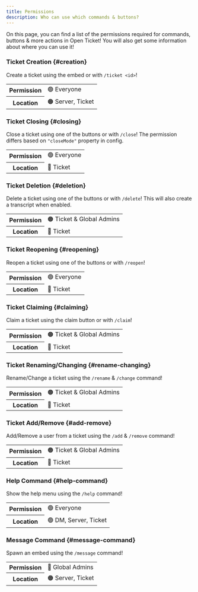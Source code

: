 ```yaml
---
title: Permissions
description: Who can use which commands & buttons?
---
```


On this page, you can find a list of the permissions required for commands, buttons & more actions in Open Ticket!
You will also get some information about where you can use it!

### Ticket Creation \{#creation}
Create a ticket using the embed or with `/ticket <id>`!

<table>
  <tr>
    <th>Permission</th>
    <td>🟢 Everyone</td>
  </tr>
  <tr>
    <th>Location</th>
    <td>🟠 Server, Ticket</td>
  </tr>
</table>

### Ticket Closing \{#closing}
Close a ticket using one of the buttons or with `/close`!
The permission differs based on `"closeMode"` property in config.

<table>
  <tr>
    <th>Permission</th>
    <td>🟢 Everyone</td>
  </tr>
  <tr>
    <th>Location</th>
    <td>🔴 Ticket</td>
  </tr>
</table>

### Ticket Deletion \{#deletion}
Delete a ticket using one of the buttons or with `/delete`!
This will also create a transcript when enabled.

<table>
  <tr>
    <th>Permission</th>
    <td>🟠 Ticket & Global Admins</td>
  </tr>
  <tr>
    <th>Location</th>
    <td>🔴 Ticket</td>
  </tr>
</table>

### Ticket Reopening \{#reopening}
Reopen a ticket using one of the buttons or with `/reopen`!

<table>
  <tr>
    <th>Permission</th>
    <td>🟢 Everyone</td>
  </tr>
  <tr>
    <th>Location</th>
    <td>🔴 Ticket</td>
  </tr>
</table>

### Ticket Claiming \{#claiming}
Claim a ticket using the claim button or with `/claim`!

<table>
  <tr>
    <th>Permission</th>
    <td>🟠 Ticket & Global Admins</td>
  </tr>
  <tr>
    <th>Location</th>
    <td>🔴 Ticket</td>
  </tr>
</table>

### Ticket Renaming/Changing \{#rename-changing}
Rename/Change a ticket using the `/rename` & `/change` command!

<table>
  <tr>
    <th>Permission</th>
    <td>🟠 Ticket & Global Admins</td>
  </tr>
  <tr>
    <th>Location</th>
    <td>🔴 Ticket</td>
  </tr>
</table>

### Ticket Add/Remove \{#add-remove}
Add/Remove a user from a ticket using the `/add` & `/remove` command!

<table>
  <tr>
    <th>Permission</th>
    <td>🟠 Ticket & Global Admins</td>
  </tr>
  <tr>
    <th>Location</th>
    <td>🔴 Ticket</td>
  </tr>
</table>

### Help Command \{#help-command}
Show the help menu using the `/help` command!

<table>
  <tr>
    <th>Permission</th>
    <td>🟢 Everyone</td>
  </tr>
  <tr>
    <th>Location</th>
    <td>🟢 DM, Server, Ticket</td>
  </tr>
</table>

### Message Command \{#message-command}
Spawn an embed using the `/message` command!

<table>
  <tr>
    <th>Permission</th>
    <td>🔴 Global Admins</td>
  </tr>
  <tr>
    <th>Location</th>
    <td>🟠 Server, Ticket</td>
  </tr>
</table>